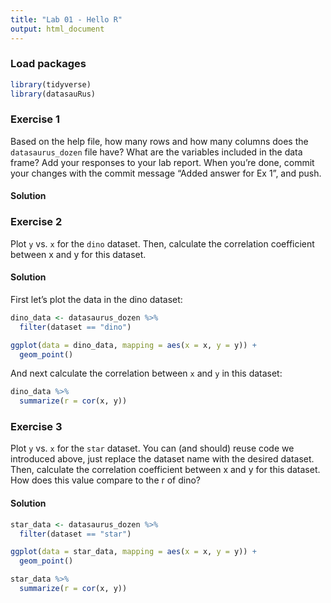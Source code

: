 ```yaml
---
title: "Lab 01 - Hello R"
output: html_document
---
```


### Load packages

```r
library(tidyverse) 
library(datasauRus)
```


### Exercise 1

Based on the help file, how many rows and how many columns does the `datasaurus_dozen` file have? What are the variables included in the data frame? Add your responses to your lab report. When you’re done, commit your changes with the commit message “Added answer for Ex 1”, and push.

#### Solution

### Exercise 2

Plot `y` vs. `x` for the `dino` dataset. Then, calculate the correlation coefficient between x and y for this dataset.

#### Solution

First let's plot the data in the dino dataset:

```r
dino_data <- datasaurus_dozen %>%
  filter(dataset == "dino")

ggplot(data = dino_data, mapping = aes(x = x, y = y)) +
  geom_point()
```

And next calculate the correlation between `x` and `y` in this dataset:

```r
dino_data %>%
  summarize(r = cor(x, y))
```



### Exercise 3

Plot `y` vs. `x` for the `star` dataset. You can (and should) reuse code we introduced above, just replace the dataset name with the desired dataset. Then, calculate the correlation coefficient between x and y for this dataset. How does this value compare to the r of dino?

#### Solution

```r
star_data <- datasaurus_dozen %>%
  filter(dataset == "star")

ggplot(data = star_data, mapping = aes(x = x, y = y)) +
  geom_point()
```

```r
star_data %>%
  summarize(r = cor(x, y))
```
